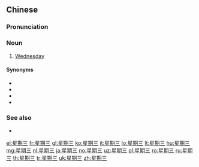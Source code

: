 ==Chinese==
{{zh-forms|type=21}}

===Pronunciation===
{{zh-pron
|m=xīng期sān
|c=sing1 kei4 saam1
|cat=n
}}

===Noun===
{{zh-noun}}

# [[Wednesday]]

====Synonyms====
* {{zh-l|週三}}
* {{zh-l|禮拜三}}
* {{zh-l|㈢}}
* {{zh-l|㊂}}

===See also===
* {{list:days of the week/zh}}

{{zh-cat|Days of the week}}

[[el:星期三]]
[[fr:星期三]]
[[gl:星期三]]
[[ko:星期三]]
[[it:星期三]]
[[lo:星期三]]
[[lt:星期三]]
[[hu:星期三]]
[[mg:星期三]]
[[nl:星期三]]
[[ja:星期三]]
[[no:星期三]]
[[uz:星期三]]
[[pl:星期三]]
[[ro:星期三]]
[[ru:星期三]]
[[th:星期三]]
[[tr:星期三]]
[[uk:星期三]]
[[zh:星期三]]